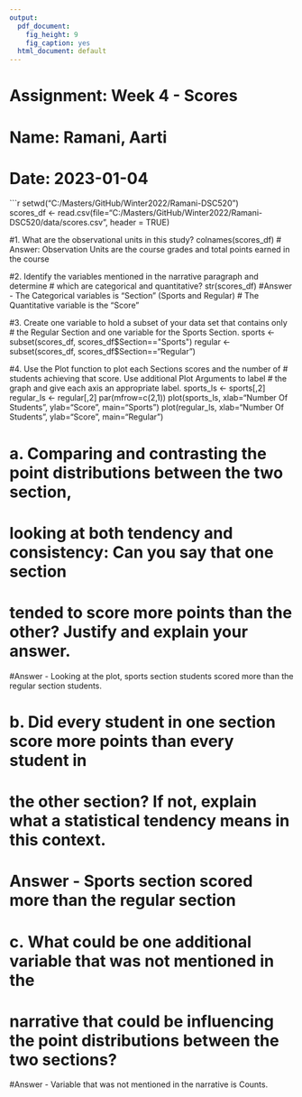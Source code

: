 ```yaml
---
output:
  pdf_document: 
    fig_height: 9
    fig_caption: yes
  html_document: default
---
```


# Assignment: Week 4 - Scores
# Name: Ramani, Aarti
# Date: 2023-01-04

```r
setwd("C:/Masters/GitHub/Winter2022/Ramani-DSC520")  
scores_df <- read.csv(file="C:/Masters/GitHub/Winter2022/Ramani-DSC520/data/scores.csv", header = TRUE) 

#1. What are the observational units in this study?
colnames(scores_df) 
# Answer: Observation Units are the course grades and total points earned in the course
 

#2. Identify the variables mentioned in the narrative paragraph and determine 
#   which are categorical and quantitative?
str(scores_df)
#Answer - The Categorical variables is "Section" (Sports and Regular) 
# The Quantitative variable is the "Score"  

#3. Create one variable to hold a subset of your data set that contains only 
#   the Regular Section and one variable for the Sports Section. 
sports <- subset(scores_df, scores_df$Section=="Sports")
regular <- subset(scores_df, scores_df$Section=="Regular")

#4. Use the Plot function to plot each Sections scores and the number of 
#   students achieving that score. Use additional Plot Arguments to label 
#   the graph and give each axis an appropriate label. 
sports_ls <- sports[,2]
regular_ls <- regular[,2]
par(mfrow=c(2,1))
plot(sports_ls, xlab="Number Of Students", ylab="Score", main="Sports")
plot(regular_ls, xlab="Number Of Students", ylab="Score", main="Regular")

# a. Comparing and contrasting the point distributions between the two section,
#    looking at both tendency and consistency: Can you say that one section 
#     tended to score more points than the other? Justify and explain your answer.
#Answer - Looking at the plot, sports section students scored more than the regular section students. 

# b. Did every student in one section score more points than every student in 
#    the other section? If not, explain what a statistical tendency means in this context.
# Answer - Sports section scored more than the regular section 

# c. What could be one additional variable that was not mentioned in the 
#    narrative that could be influencing the point distributions between the two sections?
#Answer - Variable that was not mentioned in the narrative is Counts. 
